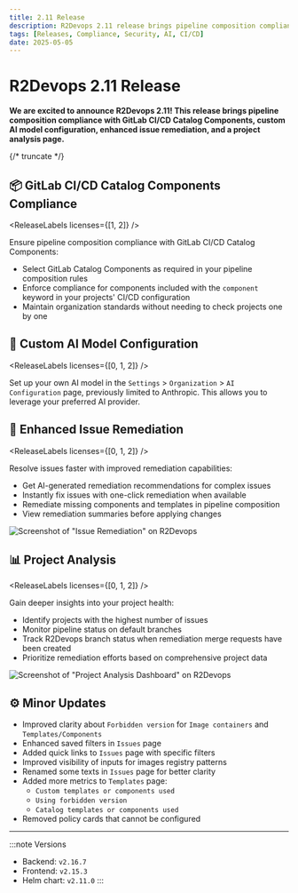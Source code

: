 ```yaml
---
title: 2.11 Release
description: R2Devops 2.11 release brings pipeline composition compliance with GitLab CI/CD Catalog Components, custom AI model configuration, enhanced issue remediation, and a project analysis page
tags: [Releases, Compliance, Security, AI, CI/CD]
date: 2025-05-05
---
```


# R2Devops 2.11 Release


**We are excited to announce R2Devops 2.11! This release brings pipeline composition compliance with GitLab CI/CD Catalog Components, custom AI model configuration, enhanced issue remediation, and a project analysis page.**

{/* truncate */}

## 📦 GitLab CI/CD Catalog Components Compliance

<ReleaseLabels licenses={[1, 2]} />

Ensure pipeline composition compliance with GitLab CI/CD Catalog Components:

- Select GitLab Catalog Components as required in your pipeline composition rules
- Enforce compliance for components included with the `component` keyword in your projects' CI/CD configuration
- Maintain organization standards without needing to check projects one by one

## 🧠 Custom AI Model Configuration

<ReleaseLabels licenses={[0, 1, 2]} />

Set up your own AI model in the `Settings` > `Organization` > `AI Configuration` page, previously limited to Anthropic. This allows you to leverage your preferred AI provider.

## 🔧 Enhanced Issue Remediation

<ReleaseLabels licenses={[0, 1, 2]} />

Resolve issues faster with improved remediation capabilities:

- Get AI-generated remediation recommendations for complex issues
- Instantly fix issues with one-click remediation when available
- Remediate missing components and templates in pipeline composition
- View remediation summaries before applying changes

![Screenshot of "Issue Remediation" on R2Devops](./auto_fix_ai.gif)

## 📊 Project Analysis

<ReleaseLabels licenses={[0, 1, 2]} />

Gain deeper insights into your project health:

- Identify projects with the highest number of issues
- Monitor pipeline status on default branches
- Track R2Devops branch status when remediation merge requests have been created
- Prioritize remediation efforts based on comprehensive project data

![Screenshot of "Project Analysis Dashboard" on R2Devops](./projects_analysis.png)

## ⚙️ Minor Updates

- Improved clarity about `Forbidden version` for `Image containers` and `Templates/Components`
- Enhanced saved filters in `Issues` page
- Added quick links to `Issues` page with specific filters
- Improved visibility of inputs for images registry patterns
- Renamed some texts in `Issues` page for better clarity
- Added more metrics to `Templates` page:
    - `Custom templates or components used`
    - `Using forbidden version`
    - `Catalog templates or components used`
- Removed policy cards that cannot be configured

<ReleaseBottomButton />

---

:::note Versions
- Backend: `v2.16.7`
- Frontend: `v2.15.3`
- Helm chart: `v2.11.0`
:::
